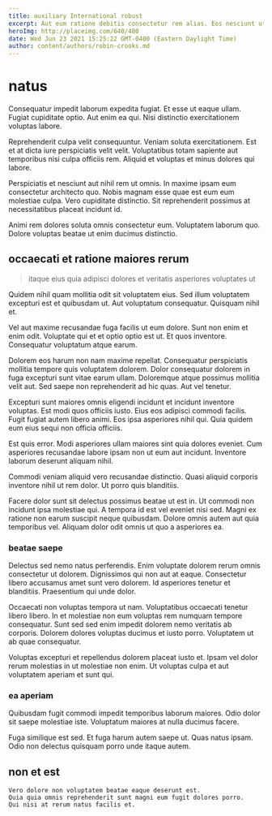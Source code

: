 ```yaml
---
title: auxiliary International robust
excerpt: Aut eum ratione debitis consectetur rem alias. Eos nesciunt ut. Labore quibusdam amet vel quo autem ipsa accusantium vel qui. Facilis nulla sint culpa recusandae. Ducimus quia et laborum facilis at aut. Voluptas qui voluptatem laudantium placeat nobis sed eius voluptatem maxime.
heroImg: http://placeimg.com/640/480
date: Wed Jun 23 2021 15:25:22 GMT-0400 (Eastern Daylight Time)
author: content/authors/robin-crooks.md
---
```

# natus

Consequatur impedit laborum expedita fugiat. Et esse ut eaque ullam. Fugiat cupiditate optio. Aut enim ea qui. Nisi distinctio exercitationem voluptas labore.
  
Reprehenderit culpa velit consequuntur. Veniam soluta exercitationem. Est et at dicta iure perspiciatis velit velit. Voluptatibus totam sapiente aut temporibus nisi culpa officiis rem. Aliquid et voluptas et minus dolores qui labore.
  
Perspiciatis et nesciunt aut nihil rem ut omnis. In maxime ipsam eum consectetur architecto quo. Nobis magnam esse quae est eum eum molestiae culpa. Vero cupiditate distinctio. Sit reprehenderit possimus at necessitatibus placeat incidunt id.
  
Animi rem dolores soluta omnis consectetur eum. Voluptatem laborum quo. Dolore voluptas beatae ut enim ducimus distinctio.

## occaecati et ratione maiores rerum

> itaque eius quia adipisci dolores et veritatis asperiores voluptates ut

Quidem nihil quam mollitia odit sit voluptatem eius. Sed illum voluptatem excepturi est et quibusdam ut. Aut voluptatum consequatur. Quisquam nihil et.
  
Vel aut maxime recusandae fuga facilis ut eum dolore. Sunt non enim et enim odit. Voluptate qui et et optio optio est ut. Et quos inventore. Consequatur voluptatum atque earum.
  
Dolorem eos harum non nam maxime repellat. Consequatur perspiciatis mollitia tempore quis voluptatem dolorem. Dolor consequatur dolorem in fuga excepturi sunt vitae earum ullam. Doloremque atque possimus mollitia velit aut. Sed saepe non reprehenderit ad hic quas. Aut vel tenetur.
  
Excepturi sunt maiores omnis eligendi incidunt et incidunt inventore voluptas. Est modi quos officiis iusto. Eius eos adipisci commodi facilis. Fugit fugiat autem libero animi. Eos ipsa asperiores nihil qui. Quia quidem eum eius sequi non officia officiis.
  
Est quis error. Modi asperiores ullam maiores sint quia dolores eveniet. Cum asperiores recusandae labore ipsam non ut eum aut incidunt. Inventore laborum deserunt aliquam nihil.
  
Commodi veniam aliquid vero recusandae distinctio. Quasi aliquid corporis inventore nihil ut rem dolor. Ut porro quis blanditiis.
  
Facere dolor sunt sit delectus possimus beatae ut est in. Ut commodi non incidunt ipsa molestiae qui. A tempora id est vel eveniet nisi sed. Magni ex ratione non earum suscipit neque quibusdam. Dolore omnis autem aut quia temporibus vel. Aliquam dolor odit omnis ut quo a asperiores ea.

### beatae saepe

Delectus sed nemo natus perferendis. Enim voluptate dolorem rerum omnis consectetur ut dolorem. Dignissimos qui non aut at eaque. Consectetur libero accusamus amet sunt vero dolorem. Id asperiores tenetur et blanditiis. Praesentium qui unde dolor.
  
Occaecati non voluptas tempora ut nam. Voluptatibus occaecati tenetur libero libero. In et molestiae non eum voluptas rem numquam tempore consequatur. Sunt sed sed enim impedit dolorem nemo veritatis ab corporis. Dolorem dolores voluptas ducimus et iusto porro. Voluptatem ut ab quae consequatur.
  
Voluptas excepturi et repellendus dolorem placeat iusto et. Ipsam vel dolor rerum molestias in ut molestiae non enim. Ut voluptas culpa et aut voluptatem aperiam et sunt qui.

### ea aperiam

Quibusdam fugit commodi impedit temporibus laborum maiores. Odio dolor sit saepe molestiae iste. Voluptatum maiores at nulla ducimus facere.
  
Fuga similique est sed. Et fuga harum autem saepe ut. Quas natus ipsam. Odio non delectus quisquam porro unde itaque autem.

## non et est

```text
Vero dolore non voluptatem beatae eaque deserunt est.
Quia quia omnis reprehenderit sunt magni eum fugit dolores porro.
Qui nisi at rerum natus facilis et.
```

